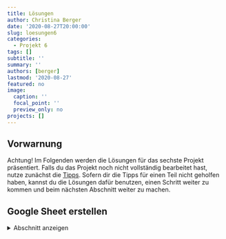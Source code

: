 ---
title: Lösungen
author: Christina Berger
date: '2020-08-27T20:00:00'
slug: loesungen6
categories:
  - Projekt 6
tags: []
subtitle: ''
summary: ''
authors: [berger]
lastmod: '2020-08-27'
featured: no
image:
  caption: ''
  focal_point: ''
  preview_only: no
projects: []
---

## Vorwarnung

Achtung! Im Folgenden werden die Lösungen für das sechste Projekt präsentiert. Falls du das Projekt noch nicht vollständig bearbeitet hast, nutze zunächst die [Tipps](/post/tipps6). Sofern dir die Tipps für einen Teil nicht geholfen haben, kannst du die Lösungen dafür benutzen, einen Schritt weiter zu kommen und beim nächsten Abschnitt weiter zu machen.


## Google Sheet erstellen
<details><summary>Abschnitt anzeigen</summary>
<p>

Der erste Schritt für unsere Umfrage ist das Google Spreadsheet. Dieses kannst du einfach über deinen Google Account erstellen. Wenn du keinen hast, kannst du auch jedes andere Tabellenprogramm nutzen, wie z.B. Excel oder Gnumeric (o.ä.). Mein Google Sheet findest du [hier](https://docs.google.com/spreadsheets/d/1SF7d_v1hSCjP4DOQH1fE3dpH9VeFCs38daVE-cchoqM/edit#gid=0). 

Zunächst solltest du alle Spalten richtig benennen und zuordnen können. Dafür brauchst du auf grundsätzlich `type`, `name` und `label` . `showif` benötigtst du, wenn du Bedingungen für den Fragebogen bzw. für die einzelnen Items einfügen willst. Außerdem ist es sinnvoll bei `choice1` und `choice2` Ankerbeispiele für beide Pole aufzuführen, um invertierte Antworten zu vermeiden. `optional` brauchst du, wenn die Beantwortung eines Items nicht verpflichtend sein soll, was du mit einem `*` deutlich machst. In unserem Fall musst du hier nichts angeben, da standardmäßig alle Items verpflichtend sind. Übrig bleibt die Spalte `explanation`, die lediglich deiner Ordnung bzw. deinem eigenen Verständnis dient.

Im zweiten Schritt solltest du die Items in die `label` Spalte einfügen und ihnen einen Variablennamen geben. Außerdem brauchst du eine Antwortskala, wobei für die meisten psychologischen Tests die Likert-Skala verwendet wird. Diese kannst du mit `rating_button` auswählen. Zusätzlich musst du die minimale und die maximale Punktzahl, sowie auch die Schrittgröße angeben. Ich habe die Antwortmöglichkeiten 1, 2, 3, 4, 5 verwendet und benutzte daher den Code `rating_button 1,5,1`.

Zusätzlich zu dem normalen Fragebogen habe ich von Typ `note` Gebrauch gemacht, um zu Beginn eine Willkommensnachricht zu hinterlassen, und im Anschluss nach dem Alter gefragt. Die Altersabfrage habe ich über den Typ `number` realisiert, wobei auch hier das minimale und das maximale Alter, sowie auch die Schrittzahl (1) angeben werden müssen. Für den Fragebogen habe ich im Anschluss die Bedingung aufgestellt, dass die Probanden über 12 Jahre alt sein müssen (in der Spalte `showif` steht daher age > 12). 

Mit dem Typ `submit` kann man eine zweite Seite einfügen, was sinnvoll ist, wenn man Bedingungen abfragen will oder wenn man persönlisiertes Feedback geben möchte, wie es bei uns der Fall ist. 
</p>


## Personalisiertes Feedback
<details><summary>Abschnitt anzeigen</summary>
<p>

Für unser internes Feedback müssen wir zunächst Mittelwerte über alle Items zu den jeweiligen Persönlichkeitseigenschaften bilden. Dafür müssen wir die Namen der jeweiligen Items aufrufen. 

```{r, echo = F}
N1 <- 3
N2 <- 5
N3 <- 4
N4 <- 2
N5 <- 4
N6 <- 5
N7 <- 2
N8 <- 3
E1 <- 1
E2 <- 3
E3 <- 5
E4 <- 3
E5 <- 3
E6 <- 2
E7 <- 1
E8 <- 5
G1 <- 2
G2 <- 5
G3 <- 4
G4 <- 4
G5 <- 3
G6<- 2
G7 <- 3
G8 <- 1
V1 <- 3
V2 <- 2
V3 <- 2
V4 <- 3
V5 <- 5
V6 <- 2
V7 <- 2
V8 <- 1
O1 <- 1
O2 <- 3
O3 <- 3
O4 <- 2
O5 <- 1
O6 <- 2
O7 <- 5
O8 <- 3

```

```{r}
N <- mean(c(N1, N2, N3, N4, N5, N6, N7, N8))
E <- mean(c(E1, E2, E3, E4, E5, E6, E7, E8))
O <- mean(c(O1, O2, O3, O4, O5, O6, O7, O8))
V <- mean(c(V1, V2, V3, V4, V5, V6, V7, V8))
G <- mean(c(G1, G2, G3, G4, G5, G6, G7, G8))
```

Als nächstes müssen wir eine Matrix aus diesen Mittelwerten bilden. Dafür nutzen wir zum einen den Befehl `as.matrix`, um die Mittelwerte zu einer Matrix zu konvertieren, und im Anschluss `t()`, um die Matrix zu transponieren. Wenn du nicht mehr weißt, was eine transponierte Matrix ist und wofür man sie braucht, kannst du dir auch [hier](https://www.youtube.com/watch?v=MbtvhxTYRgs) nochmal ein Video dazu anschauen. Für unsere Grafik müssen die Spalten nun noch Namen bekommen, indem wir mit `colnames` den Spalten die richtigen Eigenschaften zuweisen.

```{r}
Big <- t(as.matrix(c(E,G, N,  O, V)))
colnames(Big) <- c('Extraversion','Gewissenhaftigkeit', 'Neurotizismus', 'Offenheit', 'Verträglichkeit')
```

Für die Grafik benötigen wir das Packet `fmsb`. Das steht für *Functions for Medical Statistical Book* und ist ehemals für die Darstellung von medizinischen Daten in Japan entwickelt worden.

```{r}
#install.packages('fmsb')
library(fmsb)
```

Die letzten wichtigen Schritte sind, unsere Daten in ein Dataframe zu konvertieren und bei jeder Variable den maximalen und minimalen Wert anzugeben. Das bedeutet, dass wir für unser Diagramm den Abstand vom inneren Punkt bis zum äußeren Rand bestimmen müssen. Wenn das geschafft ist, dann sieht unsere Tabelle jetzt so aus, dass jede Variable die richtige Überschrift hat und die durchschnittlichen Werte (hier nur beispielhafte Werte), sowie auch die Extremwerte, sprich 1 und 5, vorliegen.

```{r}
Big <- as.data.frame(Big)
Big <- rbind(rep(5,5) , rep(1,5) , Big)
Big
```

Der Befehl, um unser Spiderplot zu erstellen ist dieser: 
```{r}
radarchart(Big)
```

Wenn dieser Code in R funktioniert solltest du ihn in eine neue Zeile von deiner Tabelle einfügen. Damit ist deine Tabelle komplett. Wenn du den Link von deinem Google Sheet kopierst kannst du ihn über die Website einlesen.
<p>


## Survey und Run erstellen
<details><summary>Abschnitt anzeigen</summary>
<p>

Auf der Website von FormR kannst du nun eine neue `Survey` erstellen und diese auch testen. Im Anschluss musst du einen neuen `Run` erstellen und die Umfrage hinzufügen. Außerdem benötigst du einen Stop-Befehl, um die Studie zum laufen zu bringen. Um deine Studie verschicken zu können, musst du oben rechts bei `publicness` die Studie auf "öffentlich" stellen. Direkt rechts neben dem Namen deiner Studie sieht du einen Link, den du nun einfach kopieren und versenden kannst, sodass deine Probanden die Studie bearbeiten können.

<p>

